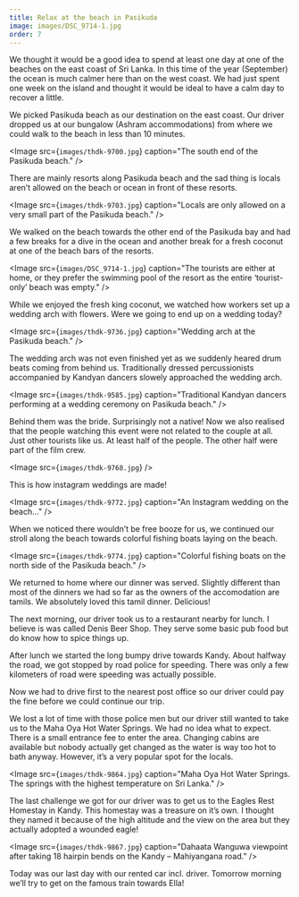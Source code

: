 ```yaml
---
title: Relax at the beach in Pasikuda
image: images/DSC_9714-1.jpg
order: 7
---
```


We thought it would be a good idea to spend at least one day at one of the beaches on the east coast of Sri Lanka. In this time of the year (September) the ocean is much calmer here than on the west coast. We had just spent one week on the island and thought it would be ideal to have a calm day to recover a little.

We picked Pasikuda beach as our destination on the east coast. Our driver dropped us at our bungalow (Ashram accommodations) from where we could walk to the beach in less than 10 minutes.

<Image
    src={`images/thdk-9700.jpg`}
    caption="The south end of the Pasikuda beach."
/>


There are mainly resorts along Pasikuda beach and the sad thing is locals aren’t allowed on the beach or ocean in front of these resorts.

<Image
    src={`images/thdk-9703.jpg`}
    caption="Locals are only allowed on a very small part of the Pasikuda beach."
/>

We walked on the beach towards the other end of the Pasikuda bay and had a few breaks for a dive in the ocean and another break for a fresh coconut at one of the beach bars of the resorts.

<Image
    src={`images/DSC_9714-1.jpg`}
    caption="The tourists are either at home, or they prefer the swimming pool of the resort as the entire  ‘tourist-only’ beach was empty."
/>

While we enjoyed the fresh king coconut, we watched how workers set up a wedding arch with flowers.
Were we going to end up on a wedding today?

<Image
    src={`images/thdk-9736.jpg`}
    caption="Wedding arch at the Pasikuda beach."
/>

The wedding arch was not even finished yet as we suddenly heared drum beats  coming from behind us. Traditionally dressed percussionists accompanied by Kandyan dancers slowely approached the wedding arch.

<Image
    src={`images/thdk-9585.jpg`}
    caption="Traditional Kandyan dancers performing at a wedding ceremony on Pasikuda beach."
/>

Behind them was the bride. Surprisingly not a native! Now we also realised that the people watching this event were not related to the couple at all. Just other tourists like us. At least half of the people. The other half were part of the film crew.

<Image
    src={`images/thdk-9768.jpg`}
/>

This is how instagram weddings are made!


<Image
    src={`images/thdk-9772.jpg`}
    caption="An Instagram wedding on the beach…"
/>

When we noticed there wouldn’t be free booze for us, we continued our stroll along the beach towards colorful fishing boats laying on the beach.

<Image
    src={`images/thdk-9774.jpg`}
    caption="Colorful fishing boats on the north side of the Pasikuda beach."
/>

We returned to home where our dinner was served. Slightly different than most of the dinners we had so far as the owners of the accomodation are tamils. We absolutely loved this tamil dinner. Delicious!

The next morning, our driver took us to a restaurant nearby for lunch. I believe is was called Denis Beer Shop. They serve some basic pub food but do know how to spice things up.

After lunch we started the long bumpy drive towards Kandy. About halfway the road, we got stopped by road police for speeding. There was only a few kilometers of road were speeding was actually possible.

Now we had to drive first to the nearest post office so our driver could pay the fine before we could continue our trip.

We lost a lot of time with those police men but our driver still wanted to take us to the Maha Oya Hot Water Springs. We had no idea what to expect. There is a small entrance fee to enter the area. Changing cabins are available but nobody actually get changed as the water is way too hot to bath anyway. However, it’s a very popular spot for the locals.

<Image
    src={`images/thdk-9864.jpg`}
    caption="Maha Oya Hot Water Springs. The springs with the highest temperature on Sri Lanka."
/>

The last challenge we got for our driver was to get us to the Eagles Rest Homestay in Kandy. This homestay was a treasure on it’s own. I thought they named it because of the high altitude and the view on the area but they actually adopted a wounded eagle!

<Image
    src={`images/thdk-9867.jpg`}
    caption="Dahaata Wanguwa viewpoint after taking 18 hairpin bends on the Kandy – Mahiyangana road."
/>

Today was our last day with our rented car incl. driver. Tomorrow morning we’ll try to get on the famous train towards Ella!